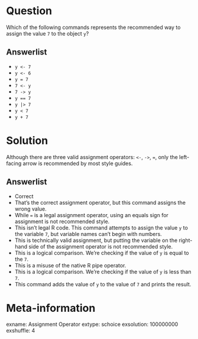 Question
========
Which of the following commands represents the recommended way to assign the value `7` to the object `y`?

Answerlist
----------
* `y <- 7`
* `y <- 6`
* `y = 7`
* `7 <- y`
* `7 -> y`
* `y == 7`
* `y |> 7`
* `y < 7`
* `y + 7`

Solution
========
Although there are three valid assignment operators: `<-`, `->`, `=`, only the left-facing arrow is recommended by most style guides.

Answerlist
----------
* Correct
* That's the correct assignment operator, but this command assigns the wrong value.
* While `=` is a legal assignment operator, using an equals sign for assignment is not recommended style.
* This isn't legal R code. This command attempts to assign the value `y` to the variable `7`, but variable names can't begin with numbers.
* This is technically valid assignment, but putting the variable on the right-hand side of the assignment operator is not recommended style.
* This is a logical comparison. We're checking if the value of `y` is equal to the `7`.
* This is a misuse of the native R pipe operator.
* This is a logical comparison. We're checking if the value of `y` is less than `7`.
* This command adds the value of `y` to the value of `7` and prints the result.

Meta-information
================
exname: Assignment Operator
extype: schoice
exsolution: 100000000
exshuffle: 4
